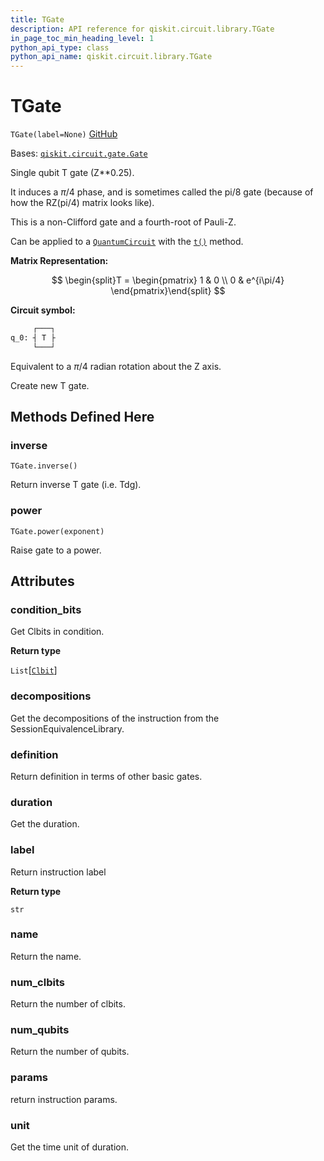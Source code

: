 ```yaml
---
title: TGate
description: API reference for qiskit.circuit.library.TGate
in_page_toc_min_heading_level: 1
python_api_type: class
python_api_name: qiskit.circuit.library.TGate
---
```


# TGate

<span id="qiskit.circuit.library.TGate" />

`TGate(label=None)` [GitHub](https://github.com/qiskit/qiskit/tree/stable/0.23/qiskit/circuit/library/standard_gates/t.py "view source code")

Bases: [`qiskit.circuit.gate.Gate`](qiskit.circuit.Gate "qiskit.circuit.gate.Gate")

Single qubit T gate (Z\*\*0.25).

It induces a $\pi/4$ phase, and is sometimes called the pi/8 gate (because of how the RZ(pi/4) matrix looks like).

This is a non-Clifford gate and a fourth-root of Pauli-Z.

Can be applied to a [`QuantumCircuit`](qiskit.circuit.QuantumCircuit "qiskit.circuit.QuantumCircuit") with the [`t()`](qiskit.circuit.QuantumCircuit#t "qiskit.circuit.QuantumCircuit.t") method.

**Matrix Representation:**

$$
\begin{split}T = \begin{pmatrix}
        1 & 0 \\
        0 & e^{i\pi/4}
    \end{pmatrix}\end{split}
$$

**Circuit symbol:**

```python
     ┌───┐
q_0: ┤ T ├
     └───┘
```

Equivalent to a $\pi/4$ radian rotation about the Z axis.

Create new T gate.

## Methods Defined Here

### inverse

<span id="qiskit.circuit.library.TGate.inverse" />

`TGate.inverse()`

Return inverse T gate (i.e. Tdg).

### power

<span id="qiskit.circuit.library.TGate.power" />

`TGate.power(exponent)`

Raise gate to a power.

## Attributes

<span id="qiskit.circuit.library.TGate.condition_bits" />

### condition\_bits

Get Clbits in condition.

**Return type**

`List`\[[`Clbit`](qiskit.circuit.Clbit "qiskit.circuit.classicalregister.Clbit")]

<span id="qiskit.circuit.library.TGate.decompositions" />

### decompositions

Get the decompositions of the instruction from the SessionEquivalenceLibrary.

<span id="qiskit.circuit.library.TGate.definition" />

### definition

Return definition in terms of other basic gates.

<span id="qiskit.circuit.library.TGate.duration" />

### duration

Get the duration.

<span id="qiskit.circuit.library.TGate.label" />

### label

Return instruction label

**Return type**

`str`

<span id="qiskit.circuit.library.TGate.name" />

### name

Return the name.

<span id="qiskit.circuit.library.TGate.num_clbits" />

### num\_clbits

Return the number of clbits.

<span id="qiskit.circuit.library.TGate.num_qubits" />

### num\_qubits

Return the number of qubits.

<span id="qiskit.circuit.library.TGate.params" />

### params

return instruction params.

<span id="qiskit.circuit.library.TGate.unit" />

### unit

Get the time unit of duration.

